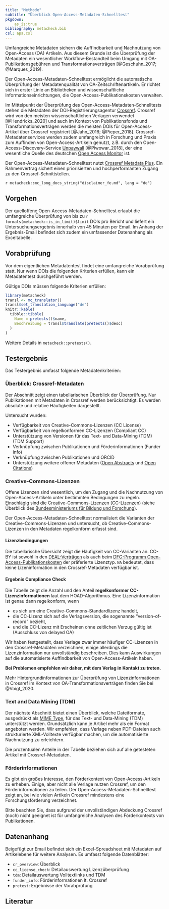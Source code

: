 ```yaml
---
title: "Methode"
subtitle: "Überblick Open-Access-Metadaten-Schnelltest"
pkgdown:
    as_is:true
bibliography: metacheck.bib
csl: apa.csl
---
```


<!-- NOTE this has to stay in sync with methodology.Rmd -->

Umfangreiche Metadaten sichern die Auffindbarkeit und Nachnutzung von
Open-Access (OA) Artikeln. 
Aus diesem Grunde ist die Überprüfung der Metadaten ein wesentlicher Workflow-Bestandteil beim Umgang mit OA-Publikationsgebühren und Transformationsverträgen [@Geschuhn_2017; @Marques_2019].

Der Open-Access-Metadaten-Schnelltest ermöglicht die automatische Überprüfung der Metadatenqualität von OA-Zeitschriftenartikeln.
Er richtet sich in erster Linie an Bibliotheken und wissenschaftliche Informationseinrichtungen, die Open-Access-Publikationskosten verwalten. 

Im Mittelpunkt der Überprüfung des Open-Access-Metadaten-Schnelltests stehen die Metadaten der DOI-Registrierungsagentur [Crossref](https://www.crossref.org/). 
Crossref wird von den meisten wissenschaftlichen Verlagen verwendet [@Hendricks_2020] und auch im Kontext von Publikationsfonds und Transformationsverträgen werden die meisten DOIs für Open-Access-Artikel über Crossref registriert [@Jahn_2016; @Pieper_2018]. 
Crossref-Metadatenservices werden zudem umfangreich in Forschung und Praxis zum Auffinden von Open-Access-Artikeln genutzt, z.B. durch den Open-Access-Discovery-Service [Unpaywall](https://unpaywall.org/) [@Piwowar_2018], der eine wesentliche Quelle des deutschen [Open Access Monitor](https://open-access-monitor.de/#/home) ist.

Der Open-Access-Metadaten-Schnelltest nutzt [Crossref Metadata Plus](https://www.crossref.org/services/metadata-retrieval/metadata-plus/). 
Ein Rahmenvertrag sichert einen priorisierten und hochperformanten Zugang zu den Crossref-Schnittstellen.

<div class="alert alert-warning" role="alert">
`r metacheck::mc_long_docs_string("disclaimer_fe.md", lang = "de")`
</div>

## Vorgehen

Der quelloffene Open-Access-Metadaten-Schnelltest erlaubt die umfangreiche Überprüfung von bis zu `r formals(metacheck::is_in_limit)$limit` DOIs pro Bericht und liefert ein Untersuchungsergebnis innerhalb von 45 Minuten per Email. 
Im Anhang der Ergebnis-Email befindet sich zudem ein umfassender Datenanhang als Exceltabelle.

## Vorabprüfung

Vor dem eigentlichen Metadatentest findet eine umfangreiche Vorabprüfung statt.
Nur wenn DOIs die folgenden Kriterien erfüllen, kann ein Metadatentest durchgeführt werden.

Gültige DOIs müssen folgende Kriterien erfüllen:

```r
library(metacheck)
transl <- mc_translator()
transl$set_translation_language("de")
knitr::kable(
  tibble::tibble(
    Name = pretests()$name,
    Beschreibung = transl$translate(pretests()$desc)
  )
)
```

Weitere Details in `metacheck::pretests()`.

## Testergebnis

Das Testergebnis umfasst folgende Metadatenkriterien:

### Überblick: Crossref-Metadaten

Der Abschnitt zeigt einen tabellarischen Überblick der Überprüfung. 
Nur Publikationen mit Metadaten in Crossref werden berücksichtigt.
Es werden absolute und relative Häufigkeiten dargestellt.

Untersucht wurden:

- Verfügbarkeit von Creative-Commons-Lizenzen (CC License)
- Verfügbarkeit von regelkonformen CC-Lizenzen (Compliant CC)
- Unterstützung von Versionen für das Text- und Data-Mining (TDM) (TDM Support)
- Verknüpfung zwischen Publikationen und Förderinformationen (Funder info)
- Verknüpfung zwischen Publikationen und ORCID
- Unterstützung weitere offener Metadaten ([Open Abstracts](https://i4oa.org/) und [Open Citations](https://i4oc.org/))

### Creative-Commons-Lizenzen

Offene Lizenzen sind wesentlich, um den Zugang und die Nachnutzung von Open-Access-Artikeln unter bestimmten Bedingungen zu regeln. 
Einschlägig sind die Creative-Commons-Lizenzen (CC-Lizenzen) (siehe Überblick des
[Bundesministeriums für Bildung und Forschung](https://www.bildung-forschung.digital/de/lizenzvertrag-und-offene-lizenzen-2650.html)).

Der Open-Access-Metadaten-Schnelltest normalisiert die Varianten der Creative-Commons-Lizenzen und untersucht, ob Creative-Commons-Lizenzen in den Metadaten regelkonform erfasst sind.

#### Lizenzbedingungen

Die tabellarische Übersicht zeigt die Häufigkeit von CC-Varianten an. 
CC-BY ist sowohl in den [DEAL-Verträgen](https://www.projekt-deal.de/) als auch beim [DFG-Programm Open-Access-Publikationskosten](https://www.dfg.de/foerderung/programme/infrastruktur/lis/lis_foerderangebote/open_access_publikationskosten/index.html) der präferierte Lizenztyp.
`NA` bedeutet, dass keine Lizeninformation in den Crossref-Metadaten verfügbar ist.

#### Ergebnis Compliance Check

Die Tabelle zeigt die Anzahl und den Anteil **regelkonformer CC-Lizenzinformationen** laut dem HOAD-Algorithmus. 
Eine Lizenzinformation ist genau dann regelkonform, wenn

- es sich um eine Creative-Commons-Standardlizenz handelt,
- die CC-Lizenz sich auf die Verlagsversion, die sogenannte "version-of-record" bezieht,
- und die CC-Lizenz mit Erscheinen ohne zeitlichen Verzug gültig ist (Ausschluss von delayed OA)

Wir haben festgestellt, dass Verlage zwar immer häufiger CC-Lizenzen in den Crossref-Metadaten verzeichnen, einige allerdings die Lizenzinformation nur unvollständig beschreiben. 
Dies kann Auswirkungen auf die automatisierte Auffindbarkeit von Open-Access-Artikeln haben. 

**Bei Problemen empfehlen wir daher, mit dem Verlag in Kontakt zu treten.**

Mehr Hintergrundinformationen zur Überprüfung von Lizenzinformationen in Crossref im Kontext von OA-Transformationsverträgen finden Sie bei @Voigt_2020.

### Text and Data Mining (TDM)

Der nächste Abschnitt bietet einen Überblick, welche Dateiformate,
ausgedrückt als [MIME Type](https://developer.mozilla.org/en-US/docs/Web/HTTP/Basics_of_HTTP/MIME_types/Common_types), für das Text- und Data-Mining (TDM) unterstützt werden. 
Grundsätzlich kann je Artikel mehr als ein Format angeboten werden. 
Wir empfehlen, dass Verlage neben PDF-Dateien auch strukturierte XML-Volltexte verfügbar machen, um die automatisierte Nachnutzung zu erleichtern.

Die prozentualen Anteile in der Tabelle beziehen sich auf alle getesteten Artikel mit Crossref-Metadaten. 

### Förderinformationen

Es gibt ein großes Interesse, den Förderkontext von Open-Access-Artikeln zu
erheben. 
Einige, aber nicht alle Verlage nutzen Crossref, um den Förderinformationen zu teilen. 
Der Open-Access-Metadaten-Schnelltest zeigt an, bei wie vielen Artikeln Crossref mindestens eine Forschungsförderung verzeichnet.

Bitte beachten Sie, dass aufgrund der unvollständigen Abdeckung Crossref (noch) nicht geeignet ist für umfangreiche Analysen des Förderkontexts von Publikationen.

## Datenanhang

Beigefügt zur Email befindet sich ein Excel-Spreadsheet mit Metadaten auf Artikelebene für weitere Analysen. Es umfasst folgende Datenblätter:

- `cr_overview`: Überblick  
- `cc_license_check`: Detailauswertung Lizenzüberprüfung
- `tdm`: Detailauswertung Volltextlinks und TDM
- `funder_info`: Förderinformationen lt. Crossref
- `pretest`: Ergebnisse der Vorabprüfung

## Literatur
